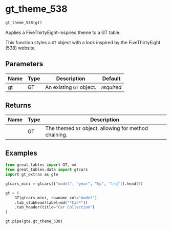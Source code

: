# gt_theme_538 { #gt_extras.gt_theme_538 }

```python
gt_theme_538(gt)
```

Applies a FiveThirtyEight-inspired theme to a GT table.

This function styles a `GT` object with a look inspired by the FiveThirtyEight (538) website.

## Parameters {.doc-section .doc-section-parameters}

| Name   | Type   | Description              | Default    |
|--------|--------|--------------------------|------------|
| gt     | GT     | An existing `GT` object. | _required_ |

## Returns {.doc-section .doc-section-returns}

| Name   | Type   | Description                                           |
|--------|--------|-------------------------------------------------------|
|        | GT     | The themed `GT` object, allowing for method chaining. |

## Examples {.doc-section .doc-section-examples}

```python
from great_tables import GT, md
from great_tables.data import gtcars
import gt_extras as gte

gtcars_mini = gtcars[["model", "year", "hp", "trq"]].head(5)

gt = (
    GT(gtcars_mini, rowname_col="model")
    .tab_stubhead(label=md("*Car*"))
    .tab_header(title="Car Collection")
)

gt.pipe(gte.gt_theme_538)
```